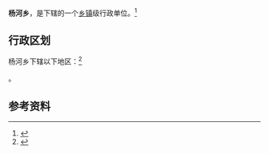 {{中国乡级行政区|64/04/23/203/000}}

'''杨河乡'''，是{{PRC admin/fullname|64/04/23/203/000|3}}下辖的一个[[乡镇|乡镇]]级行政单位。<ref>{{PRC admin/ref sgc|{{PRC admin/parent|64/04/23/203/000}}}}</ref>

== 行政区划 ==

杨河乡下辖以下地区：<ref>{{PRC admin/ref sgc|64/04/23/203/000}}</ref>

{{PRC admin/children|64/04/23/203/000}}。

== 参考资料 ==

{{reflist}}

{{行政区划小作品}}
{{PRC admin/navcat|64/04/23/203/000}}